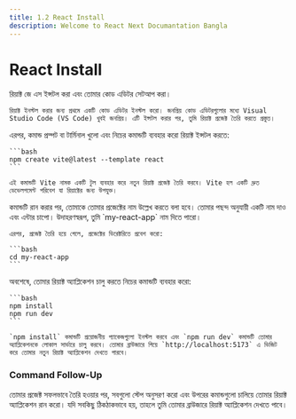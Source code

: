 ```yaml
---
title: 1.2 React Install
description: Welcome to React Next Documantation Bangla
---
```


## <h1 className="bg-gradient-to-r from-blue-500 to-purple-500 inline-block text-transparent bg-clip-text text-3xl pt-2">React Install</h1>

<Steps>
  <Step>
    রিয়াক্ট জে এস ইন্সটল করা এবং তোমার কোড এডিটর সেটআপ করা।
    
    রিয়াক্ট ইনস্টল করার জন্য প্রথমে একটি কোড এডিটর ইনস্টল করো। জনপ্রিয় কোড এডিটরগুলোর মধ্যে Visual Studio Code (VS Code) খুবই জনপ্রিয়। এটি ইন্সটল করার পর, তুমি রিয়াক্ট প্রজেক্ট তৈরি করতে প্রস্তুত।
  </Step>

  <Step>
    এরপর, কমান্ড প্রম্পট বা টার্মিনাল খুলো এবং নিচের কমান্ডটি ব্যবহার করো রিয়াক্ট ইন্সটল করতে:

    ```bash
    npm create vite@latest --template react
    ```

    এই কমান্ডটি Vite নামক একটি টুল ব্যবহার করে নতুন রিয়াক্ট প্রজেক্ট তৈরি করবে। Vite হল একটি দ্রুত ডেভেলপমেন্ট পরিবেশ যা রিয়াক্টের জন্য উপযুক্ত।

  </Step>

  <Step>
    কমান্ডটি রান করার পর, তোমাকে তোমার প্রজেক্টের নাম উল্লেখ করতে বলা হবে। তোমার পছন্দ অনুযায়ী একটি নাম দাও এবং এন্টার চাপো। উদাহরণস্বরূপ, তুমি `my-react-app` নাম দিতে পারো।

    এরপর, প্রজেক্ট তৈরি হয়ে গেলে, প্রজেক্টের ডিরেক্টরিতে প্রবেশ করো:

    ```bash
    cd my-react-app
    ```

  </Step>

  <Step>
    অবশেষে, তোমার রিয়াক্ট অ্যাপ্লিকেশন চালু করতে নিচের কমান্ডটি ব্যবহার করো:

    ```bash
    npm install
    npm run dev
    ```

    `npm install` কমান্ডটি প্রয়োজনীয় প্যাকেজগুলো ইনস্টল করবে এবং `npm run dev` কমান্ডটি তোমার অ্যাপ্লিকেশনকে লোকাল সার্ভারে চালু করবে। তোমার ব্রাউজারে গিয়ে `http://localhost:5173` এ ভিজিট করে তোমার নতুন রিয়াক্ট অ্যাপ্লিকেশন দেখতে পারবে।

  </Step>
</Steps>

### Command Follow-Up

তোমার প্রজেক্ট সফলভাবে তৈরি হওয়ার পর, সবগুলো স্টেপ অনুসরণ করো এবং উপরের কমান্ডগুলো চালিয়ে তোমার রিয়াক্ট অ্যাপ্লিকেশন রান করো। যদি সবকিছু ঠিকঠাকভাবে হয়, তাহলে তুমি তোমার ব্রাউজারে রিয়াক্ট অ্যাপ্লিকেশন দেখতে পাবে।
